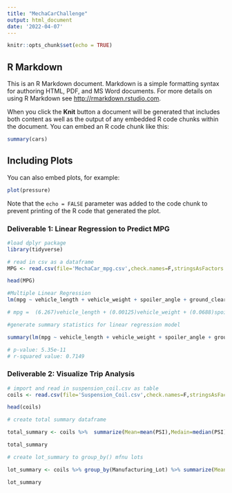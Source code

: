 ```yaml
---
title: "MechaCarChallenge"
output: html_document
date: '2022-04-07'
---
```


```r
knitr::opts_chunk$set(echo = TRUE)
```

## R Markdown

This is an R Markdown document. Markdown is a simple formatting syntax for authoring HTML, PDF, and MS Word documents. For more details on using R Markdown see <http://rmarkdown.rstudio.com>.

When you click the **Knit** button a document will be generated that includes both content as well as the output of any embedded R code chunks within the document. You can embed an R code chunk like this:

```r
summary(cars)
```

## Including Plots

You can also embed plots, for example:

```r
plot(pressure)
```

Note that the `echo = FALSE` parameter was added to the code chunk to prevent printing of the R code that generated the plot.

### Deliverable 1: Linear Regression to Predict MPG ###
```r
#load dplyr package
library(tidyverse)
```
```r
# read in csv as a dataframe
MPG <- read.csv(file='MechaCar_mpg.csv',check.names=F,stringsAsFactors = F)

head(MPG)
```

```r
#Multiple Linear Regression
lm(mpg ~ vehicle_length + vehicle_weight + spoiler_angle + ground_clearance + AWD,data=MPG) 
```
```r
# mpg =  (6.267)vehicle_length + (0.00125)vehicle_weight + (0.0688)spoiler_angle + (3.546)ground_clearance + (-3.411)AWD - 104.0
```

```r
#generate summary statistics for linear regression model

summary(lm(mpg ~ vehicle_length + vehicle_weight + spoiler_angle + ground_clearance + AWD,data=MPG))
```
```r
# p-value: 5.35e-11
# r-squared value: 0.7149
```

### Deliverable 2: Visualize Trip Analysis ###

```r
# import and read in suspension_coil.csv as table
coils <- read.csv(file='Suspension_Coil.csv',check.names=F,stringsAsFactors = F)

head(coils)
```

```r
# create total summary dataframe

total_summary <- coils %>%  summarize(Mean=mean(PSI),Medain=median(PSI),Variance = var(PSI), SD = sd(PSI),  .groups = 'keep')

total_summary
```

```r
# create lot_summary to group_by() mfnu lots

lot_summary <- coils %>% group_by(Manufacturing_Lot) %>% summarize(Mean=mean(PSI),Medain=median(PSI),Variance = var(PSI), SD = sd(PSI),  .groups = 'keep')

lot_summary
```

